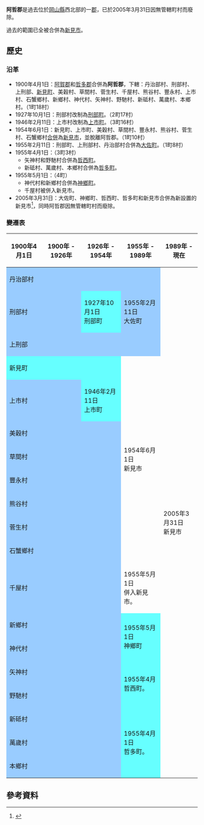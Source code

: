 {{日本郡 (廢除)
| 郡 = 阿哲郡
| 日文原名 = 阿哲郡
| 平假名 = あてつぐん
| 羅馬字拼音 = Atetsu-gun
| 地圖 = 
| 廢除時間 = 2005年3月31日
| 廢除理由 = 無管轄町村
| 廢除時處置 = '''阿哲郡''' → [[新見市|新見市]]
| 現在郡 = 新見市
| 都道府縣 = 岡山縣
| 編號 = 
| 町 = 4
| 村 =
| 經度 = 
| 緯度 = 
| 註記 = 
|}}
'''阿哲郡'''是過去位於[[岡山縣|岡山縣]]西北部的一[[郡|郡]]，已於2005年3月31日因無管轄町村而廢除。

過去的範圍已全被合併為[[新見市|新見市]]。

==歷史==
===沿革===
* 1900年4月1日：[[阿賀郡|阿賀郡]]和[[哲多郡|哲多郡]]合併為'''阿哲郡'''，下轄：丹治部村、刑部村、上刑部、[[新見町|新見町]]、美穀村、草間村、菅生村、千屋村、熊谷村、豐永村、上市村、石蟹鄉村、新鄉村、神代村、矢神村、野馳村、新砥村、萬歲村、本鄉村。（1町18村）
* 1927年10月1日：刑部村改制為[[刑部町|刑部町]]。（2町17村）
* 1946年2月11日：上市村改制為[[上市町_(岡山縣)|上市町]]。（3町16村）
* 1954年6月1日：新見町、上市町、美穀村、草間村、豐永村、熊谷村、菅生村、石蟹鄉村[[市町村合併|合併]]為[[新見市|新見市]]，並脫離阿哲郡。（1町10村）
* 1955年2月11日：刑部町、上刑部村、丹治部村合併為[[大佐町|大佐町]]。（1町8村）
* 1955年4月1日：（3町3村）
** 矢神村和野馳村合併為[[哲西町|哲西町]]。
** 新砥村、萬歲村、本鄉村合併為[[哲多町|哲多町]]。
* 1955年5月1日：（4町）
** 神代村和新鄉村合併為[[神鄉町|神鄉町]]。
** 千屋村被併入新見市。
* 2005年3月31日：大佐町、神鄉町、哲西町、哲多町和新見市合併為新設置的新見市<ref>{{cite web| title=新見市の紹介| url=http://www.city.niimi.okayama.jp/?ID=4977| publisher=新見市政府| accessdate=2012-02-10| language=ja| date=2011-05-20| archive-date=2012-02-12| archive-url=https://web.archive.org/web/20120212190351/http://www.city.niimi.okayama.jp/?ID=4977| dead-url=no}}</ref>，同時阿哲郡因無管轄町村而廢除。

===變遷表===
{| class="wikitable" style="font-size:x-small"
|-
! 1900年4月1日
! 1900年 - 1926年
! colspan=2 | 1926年 - 1954年
! 1955年 - 1989年
! 1989年 - 現在
! 現在 -
|-
| colspan=4 style="background-color:#9cf;" | 丹治部村
| rowspan=3 style="background-color:#9cf;" | 1955年2月11日<br>大佐町
| rowspan=19 colspan=2 | 2005年3月31日<br>新見市
|-
| colspan=2 style="background-color:#9cf;" | 刑部村
| colspan=2 style="background-color:#6ff;" | 1927年10月1日<br>刑部町
|-
| colspan=4 style="background-color:#9cf;" | 上刑部
|-
| colspan=3 style="background-color:#6ff;" | 新見町
| rowspan=8 colspan=2 | 1954年6月1日<br>新見市
|-
| colspan=2 style="background-color:#9cf;" | 上市村
| style="background-color:#6ff;" | 1946年2月11日<br>上市町
|-
| colspan=3 style="background-color:#9cf;" | 美穀村
|-
| colspan=3 style="background-color:#9cf;" | 草間村
|-
| colspan=3 style="background-color:#9cf;" | 豐永村
|-
| colspan=3 style="background-color:#9cf;" | 熊谷村
|-
| colspan=3 style="background-color:#9cf;" | 菅生村
|-
| colspan=3 style="background-color:#9cf;" | 石蟹鄉村
|-
| colspan=4 style="background-color:#9cf;" | 千屋村
| 1955年5月1日<br>併入新見市。
|-
| colspan=4 style="background-color:#9cf;" | 新鄉村
| rowspan=2 style="background-color:#6ff;" | 1955年5月1日<br>神鄉町
|-
| colspan=4 style="background-color:#9cf;" | 神代村
|-
| colspan=4 style="background-color:#9cf;" | 矢神村
| rowspan=2 style="background-color:#6ff;" | 1955年4月<br>哲西町。
|-
| colspan=4 style="background-color:#9cf;" | 野馳村
|-
| colspan=4 style="background-color:#9cf;" | 新砥村
| rowspan=3 style="background-color:#6ff;" | 1955年4月1日<br>哲多町。
|-
| colspan=4 style="background-color:#9cf;" | 萬歲村
|-
| colspan=4 style="background-color:#9cf;" | 本鄉村
|}

==參考資料==
{{reflist}}

{{岡山縣}}{{Authority control}}